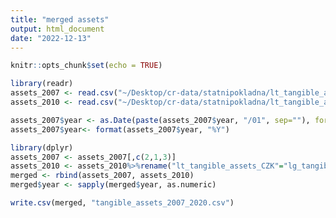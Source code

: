 ```yaml
---
title: "merged assets"
output: html_document
date: "2022-12-13"
---
```


```r
knitr::opts_chunk$set(echo = TRUE)
```

```r
library(readr)
assets_2007 <- read.csv("~/Desktop/cr-data/statnipokladna/lt_tangible_assets_2007_2009.csv", colClasses = c("year"="character"))
assets_2010 <- read.csv("~/Desktop/cr-data/statnipokladna/lt_tangible_assets_10_20.csv", colClasses = c("year"="character"))
```

```r
assets_2007$year <- as.Date(paste(assets_2007$year, "/01", sep=""), format="%Y/%m/%d")
assets_2007$year<- format(assets_2007$year, "%Y")
```

```r
library(dplyr)
assets_2007 <- assets_2007[,c(2,1,3)]
assets_2010 <- assets_2010%>%rename("lt_tangible_assets_CZK"="lg_tangible_assets_CZK")
merged <- rbind(assets_2007, assets_2010)
merged$year <- sapply(merged$year, as.numeric)
```

```r
write.csv(merged, "tangible_assets_2007_2020.csv")
```
